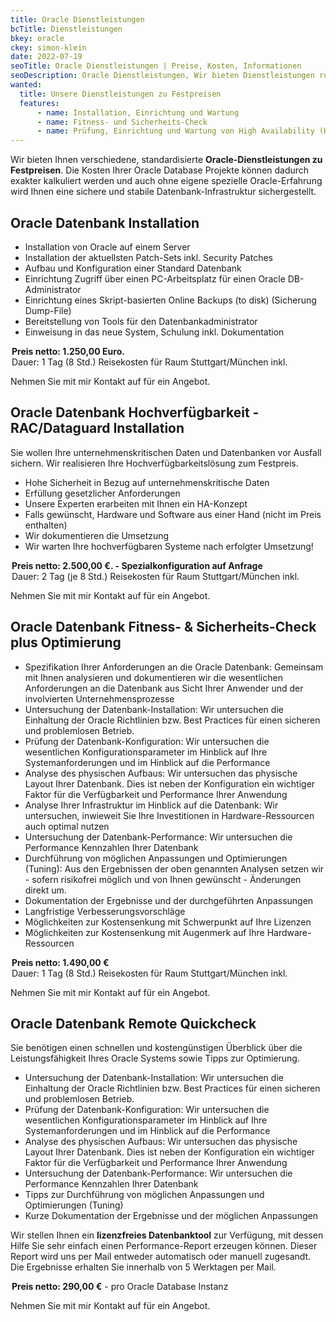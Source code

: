 ```yaml
---
title: Oracle Dienstleistungen
bcTitle: Dienstleistungen
bkey: oracle
ckey: simon-klein
date: 2022-07-19
seoTitle: Oracle Dienstleistungen | Preise, Kosten, Informationen
seoDescription: Oracle Dienstleistungen, Wir bieten Dienstleistungen rund um Oracle Database an - Installation, Konfiguration und Einweisung.
wanted:
  title: Unsere Dienstleistungen zu Festpreisen
  features:
      - name: Installation, Einrichtung und Wartung
      - name: Fitness- und Sicherheits-Check
      - name: Prüfung, Einrichtung und Wartung von High Availability (HA) Systemen
---
```




<Intro>

Wir bieten Ihnen verschiedene, standardisierte **Oracle-Dienstleistungen zu Festpreisen**. Die Kosten Ihrer Oracle Database Projekte können dadurch exakter kalkuliert werden und auch ohne eigene spezielle Oracle-Erfahrung wird Ihnen eine sichere und stabile Datenbank-Infrastruktur sichergestellt.

</Intro>

<TOC />



## Oracle Datenbank Installation

<ArrowList>

- Installation von Oracle auf einem Server
- Installation der aktuellsten Patch-Sets inkl. Security Patches
- Aufbau und Konfiguration einer Standard Datenbank
- Einrichtung Zugriff über einen PC-Arbeitsplatz für einen Oracle DB-Administrator
- Einrichtung eines Skript-basierten Online Backups (to disk) (Sicherung Dump-File)
- Bereitstellung von Tools für den Datenbankadministrator
- Einweisung in das neue System, Schulung inkl. Dokumentation


<Legend>

**Preis netto: 1.250,00 Euro.** <br /> Dauer: 1 Tag (8 Std.) Reisekosten für Raum Stuttgart/München inkl.

</Legend>

Nehmen Sie mit mir Kontakt auf für ein Angebot.


## Oracle Datenbank Hochverfügbarkeit - RAC/Dataguard Installation

Sie wollen Ihre unternehmenskritischen Daten und Datenbanken vor Ausfall sichern. Wir realisieren Ihre Hochverfügbarkeitslösung zum Festpreis.

- Hohe Sicherheit in Bezug auf unternehmenskritische Daten
- Erfüllung gesetzlicher Anforderungen
- Unsere Experten erarbeiten mit Ihnen ein HA-Konzept
- Falls gewünscht, Hardware und Software aus einer Hand (nicht im Preis enthalten)
- Wir dokumentieren die Umsetzung
- Wir warten Ihre hochverfügbaren Systeme nach erfolgter Umsetzung!

<Legend>

**Preis netto: 2.500,00 €. - Spezialkonfiguration auf Anfrage** <br /> Dauer: 2 Tag (je 8 Std.) Reisekosten für Raum Stuttgart/München inkl.

</Legend>

Nehmen Sie mit mir Kontakt auf für ein Angebot.

## Oracle Datenbank Fitness- & Sicherheits-Check plus Optimierung

- Spezifikation Ihrer Anforderungen an die Oracle Datenbank: Gemeinsam mit Ihnen analysieren und dokumentieren wir die wesentlichen Anforderungen an die Datenbank aus Sicht Ihrer Anwender und der involvierten Unternehmensprozesse
- Untersuchung der Datenbank-Installation: Wir untersuchen die Einhaltung der Oracle Richtlinien bzw. Best Practices für einen sicheren und problemlosen Betrieb.
- Prüfung der Datenbank-Konfiguration: Wir untersuchen die wesentlichen Konfigurationsparameter im Hinblick auf Ihre Systemanforderungen und im Hinblick auf die Performance
- Analyse des physischen Aufbaus: Wir untersuchen das physische Layout Ihrer Datenbank. Dies ist neben der Konfiguration ein wichtiger Faktor für die Verfügbarkeit und Performance Ihrer Anwendung
- Analyse Ihrer Infrastruktur im Hinblick auf die Datenbank: Wir untersuchen, inwieweit Sie Ihre Investitionen in Hardware-Ressourcen auch optimal nutzen
- Untersuchung der Datenbank-Performance: Wir untersuchen die Performance Kennzahlen Ihrer Datenbank
- Durchführung von möglichen Anpassungen und Optimierungen (Tuning): Aus den Ergebnissen der oben genannten Analysen setzen wir - sofern risikofrei möglich und von Ihnen gewünscht - Änderungen direkt um.
- Dokumentation der Ergebnisse und der durchgeführten Anpassungen
- Langfristige Verbesserungsvorschläge
- Möglichkeiten zur Kostensenkung mit Schwerpunkt auf Ihre Lizenzen
- Möglichkeiten zur Kostensenkung mit Augenmerk auf Ihre Hardware-Ressourcen

<Legend>

**Preis netto: 1.490,00 €** <br /> Dauer: 1 Tag (8 Std.) Reisekosten für Raum Stuttgart/München inkl.

</Legend>

Nehmen Sie mit mir Kontakt auf für ein Angebot.

## Oracle Datenbank Remote Quickcheck

Sie benötigen einen schnellen und kostengünstigen Überblick über die Leistungsfähigkeit Ihres Oracle Systems sowie Tipps zur Optimierung.

- Untersuchung der Datenbank-Installation: Wir untersuchen die Einhaltung der Oracle Richtlinien bzw. Best Practices für einen sicheren und problemlosen Betrieb.
- Prüfung der Datenbank-Konfiguration: Wir untersuchen die wesentlichen Konfigurationsparameter im Hinblick auf Ihre Systemanforderungen und im Hinblick auf die Performance
- Analyse des physischen Aufbaus: Wir untersuchen das physische Layout Ihrer Datenbank. Dies ist neben der Konfiguration ein wichtiger Faktor für die Verfügbarkeit und Performance Ihrer Anwendung
- Untersuchung der Datenbank-Performance: Wir untersuchen die Performance Kennzahlen Ihrer Datenbank
- Tipps zur Durchführung von möglichen Anpassungen und Optimierungen (Tuning)
- Kurze Dokumentation der Ergebnisse und der möglichen Anpassungen

Wir stellen Ihnen ein **lizenzfreies Datenbanktool** zur Verfügung, mit dessen Hilfe Sie sehr einfach einen Performance-Report erzeugen können. Dieser Report wird uns per Mail entweder automatisch oder manuell zugesandt. Die Ergebnisse erhalten Sie innerhalb von 5 Werktagen per Mail.

<Legend>

**Preis netto: 290,00 €** - pro Oracle Database Instanz

</Legend>

Nehmen Sie mit mir Kontakt auf für ein Angebot.

</ArrowList>
